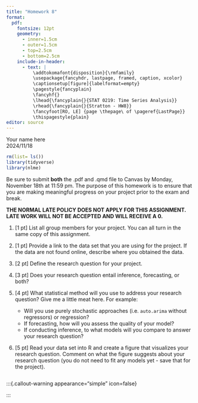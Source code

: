 ```yaml
---
title: "Homework 8"
format:
  pdf:
    fontsize: 12pt
    geometry:
      - inner=1.5cm
      - outer=1.5cm
      - top=2.5cm
      - bottom=2.5cm
    include-in-header:
      - text: |
          \addtokomafont{disposition}{\rmfamily}
          \usepackage{fancyhdr, lastpage, framed, caption, xcolor}
          \captionsetup[figure]{labelformat=empty}
          \pagestyle{fancyplain}
          \fancyhf{}
          \lhead{\fancyplain{}{STAT 0219: Time Series Analysis}}
          \rhead{\fancyplain{}{Stratton - HW8}}
          \fancyfoot[RO, LE] {page \thepage\ of \pageref{LastPage}}
          \thispagestyle{plain}
editor: source
---
```

<!-- Note: the YAML header is everything above this line. -->
\vspace{-3in}
\textbf{Name:} Your name here  
\textbf{Due:} 2024/11/18
\vspace{1.5in}

```r
rm(list= ls())
library(tidyverse)
library(nlme)
```

Be sure to submit **both** the .pdf and .qmd file to Canvas by Monday, November 18th at 11:59 pm. The purpose of this homework is to ensure that you are making meaningful progress on your project prior to the exam and break. 

**THE NORMAL LATE POLICY DOES NOT APPLY FOR THIS ASSIGNMENT. LATE WORK WILL NOT BE ACCEPTED AND WILL RECEIVE A 0.**

1. [1 pt] List all group members for your project. You can all turn in the same copy of this assignment. 

   :::{.callout-warning appearance="simple" icon=false}
   
   :::
   
2. [1 pt] Provide a link to the data set that you are using for the project. If the data are not found online, describe where you obtained the data.

   :::{.callout-warning appearance="simple" icon=false}
   
   :::   
   
3. [2 pt] Define the research question for your project.

   :::{.callout-warning appearance="simple" icon=false}
   
   :::   
   
4. [3 pt] Does your research question entail inference, forecasting, or both?

   :::{.callout-warning appearance="simple" icon=false}
   
   :::  
   
5. [4 pt] What statistical method will you use to address your research question? Give me a little meat here. For example:

   - Will you use purely stochastic approaches (i.e. `auto.arima` without regressors) or regression?
   - If forecasting, how will you assess the quality of your model?
   - If conducting inference, to what models will you compare to answer your research question?

   :::{.callout-warning appearance="simple" icon=false}
   
   :::  

6. [5 pt] Read your data set into R and create a figure that visualizes your research question. Comment on what the figure suggests about your research question (you do not need to fit any models yet - save that for the project). 

```r

```

   :::{.callout-warning appearance="simple" icon=false}
   
   :::

